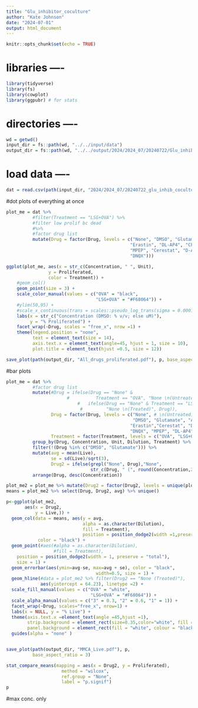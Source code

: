 ```yaml
---
title: "Glu_inhibitor_coculture"
author: "Kate Johnson"
date: "2024-07-01"
output: html_document
---
```


```r
knitr::opts_chunk$set(echo = TRUE)
```
# libraries ----
```r
library(tidyverse)
library(fs)
library(cowplot)
library(ggpubr) # for stats
```

# directories ----
```r
wd = getwd()
input_dir = fs::path(wd, "../../input/data")
output_dir = fs::path(wd, "../../output/2024/2024_07/20240722/Glu_inhib_coculture4")
```

# load data ----
```r
dat = read.csv(path(input_dir, "2024/2024_07/20240722_glu_inhib_coculture4.csv")) 
```

#dot plots of everything at once
```r
plot_me = dat %>% 
          #filter(Treatment == "LSG+OVA") %>%
          #filter low prolif bc dead
          #%>%
          #factor drug list
          mutate(Drug = factor(Drug, levels = c("None", "DMSO", "Glutamate", "AAA",
                                               "Erastin", "DL-AP4", "CPCCOEt",
                                               "MPEP", "Cerestat", "D-AP5",
                                               "DNQX")))

ggplot(plot_me, aes(x = str_c(Concentration, " ", Unit), 
                y = Proliferated,
                color = Treatment)) +
    #geom_col()
    geom_point(size = 3) +
    scale_color_manual(values = c("OVA" = "black",
                                  "LSG+OVA" = "#F68064")) +
    #ylim(50,95) +
    #scale_x_continuous(trans = scales::pseudo_log_trans(sigma = 0.0001)) +
    labs(x = str_c("Concentration (DMSO: % v/v; else uM)"), 
         y = "% Proliferated") +
    facet_wrap(~Drug, scales = "free_x", nrow =1) +
    theme(legend.position = "none",
          text = element_text(size = 14),
          axis.text.x = element_text(angle=45, hjust = 1, size = 10),
          plot.title = element_text(hjust =0.5, size = 12))

save_plot(path(output_dir, "All_drugs_proliferated.pdf"), p, base_aspect_ratio = 4)

```


#bar plots

```r
plot_me = dat %>%
          #factor drug list
          mutate(#Drug = ifelse(Drug == "None" & 
                       #          Treatment == "OVA", "None \n(Untreated)",
                           #   ifelse(Drug == "None" & Treatment == "LSG+OVA",
                            #         "None \n(Treated)", Drug)),
                 Drug = factor(Drug, levels = c("None", # \n(Untreated)", "None \n(Treated)",
                                                "DMSO", "Glutamate", "AAA",
                                               "Erastin","Cerestat", "D-AP5",
                                               "DNQX", "MPEP", "DL-AP4", "CPCCOEt")),
                 Treatment = factor(Treatment, levels = c("OVA", "LSG+OVA"))) %>%
          group_by(Drug, Concentration, Unit, Dilution, Treatment) %>%
          filter(!(Drug %in% c("DMSO", "Glutamate"))) %>%
          mutate(avg = mean(Live),
                 se = sd(Live)/sqrt(3),
                 Drug2 = ifelse(grepl("None", Drug),"None",
                                str_c(Drug, " (", round(Concentration,2), Unit, ")"))) %>%
          arrange(Drug, desc(Concentration))

plot_me2 = plot_me %>% mutate(Drug2 = factor(Drug2, levels = unique(plot_me$Drug2)))
means = plot_me2 %>% select(Drug, Drug2, avg) %>% unique()

p<-ggplot(plot_me2, 
       aes(x = Drug2, 
           y = Live,)) +
  geom_col(data = means, aes(y = avg,
                             alpha = as.character(Dilution),
                             fill = Treatment), 
                             position = position_dodge2(width =1,preserve = "total"), 
            color = "black") +
  geom_point(#aes(#alpha = as.character(Dilution),
                  #fill = Treatment), 
    position = position_dodge2(width = 1, preserve = "total"),
    size = 1) +
  geom_errorbar(aes(ymin=avg-se, max=avg + se), color = "black",
                                  width=0.5, size = 1) +
  geom_hline(#data = plot_me2 %>% filter(Drug2 == "None (Treated)"),
             aes(yintercept = 64.23), linetype =2) +
  scale_fill_manual(values = c("OVA" = "white",
                                "LSG+OVA" = "#F68064")) +
  scale_alpha_manual(values = c("3" = 0.3, "2" = 0.6, "1" = 1)) +
  facet_wrap(~Drug, scales="free_x", nrow=1) +
  labs(x = NULL, y = "% Live") +
  theme(axis.text.x =element_text(angle =45,hjust =1),
        strip.background = element_rect(size=0.35,color="white", fill = "white"),
        panel.background = element_rect(fill = "white", colour = "black")) +
  guides(alpha = "none" )


save_plot(path(output_dir, "MMCA_Live.pdf"), p,
          base_aspect_ratio = 3)

stat_compare_means(mapping = aes(x = Drug2, y = Proliferated),
                     method = "wilcox",
                     ref.group = "None",
                     label = "p.signif")
p
```


#max conc. only

